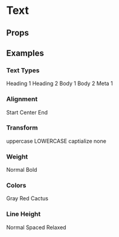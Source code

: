 
<Meta title='Components/Text' component={Text} />

# Text

## Props

<ArgsTable of={Text} />

## Examples

### Text Types

<Canvas>
  <Story name='Text Types'>
    <Text color='gray' type='heading1'>
      Heading 1
    </Text>
    <Text color='gray' type='heading2'>
      Heading 2
    </Text>
    <Text color='gray' type='body1'>
      Body 1
    </Text>
    <Text color='gray' type='body2'>
      Body 2
    </Text>
    <Text color='gray' type='meta1'>
      Meta 1
    </Text>
  </Story>
</Canvas>

### Alignment

<Canvas>
  <Story name='Text Alignment'>
    <Text color='gray' type='body1' align='start'>
      Start
    </Text>
    <Text color='gray' type='body1' align='center'>
      Center
    </Text>
    <Text color='gray' type='body1' align='end'>
      End
    </Text>
  </Story>
</Canvas>

### Transform

<Canvas>
  <Story name='Text Transform'>
    <Text color='gray' type='body1' transform='uppercase'>
      uppercase
    </Text>
    <Text color='gray' type='body1' transform='lowercase'>
      LOWERCASE
    </Text>
    <Text color='gray' type='body1' transform='capitalize'>
      captialize
    </Text>
    <Text color='gray' type='body1' transform='capitalize'>
      <Text color='gray' type='body1' transform='none'>
        none
      </Text>
    </Text>
  </Story>
</Canvas>

### Weight

<Canvas>
  <Story name='Text Weight'>
    <Text color='gray' type='body1' as='h6' weight='normal'>
      Normal
    </Text>
    <Text color='gray' type='body1' weight='bold'>
      Bold
    </Text>
  </Story>
</Canvas>

### Colors

<Canvas>
  <Story name='Text Colors'>
    <Text color='gray' type='body1'>
      Gray
    </Text>
    <Text color='red' type='body1'>
      Red
    </Text>
    <Text color='lime' type='body1'>
      Cactus
    </Text>
  </Story>
</Canvas>

### Line Height

<Canvas>
  <Story name='Text Line Height'>
    <Text color='gray' type='heading1' lineHeight='normal'>
      Normal
    </Text>
    <Text color='gray' type='heading1' lineHeight='spaced'>
      Spaced
    </Text>
    <Text color='gray' type='heading1' lineHeight='relaxed'>
      Relaxed
    </Text>
  </Story>
</Canvas>
